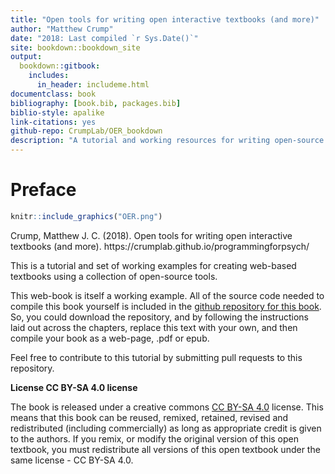 ```yaml
--- 
title: "Open tools for writing open interactive textbooks (and more)"
author: "Matthew Crump"
date: "2018: Last compiled `r Sys.Date()`"
site: bookdown::bookdown_site
output: 
  bookdown::gitbook:
    includes:
      in_header: includeme.html
documentclass: book
bibliography: [book.bib, packages.bib]
biblio-style: apalike
link-citations: yes
github-repo: CrumpLab/OER_bookdown
description: "A tutorial and working resources for writing open-source textbooks using open-source tools"
---
```


# Preface {-}

```r
knitr::include_graphics("OER.png")
```

Crump, Matthew J. C. (2018). Open tools for writing open interactive textbooks (and more). https://crumplab.github.io/programmingforpsych/

This is a tutorial and set of working examples for creating web-based textbooks using a collection of open-source tools.

This web-book is itself a working example. All of the source code needed to compile this book yourself is included in the [github repository for this book](https://github.com/CrumpLab/OER_bookdown). So, you could download the repository, and by following the instructions laid out across the chapters, replace this text with your own, and then compile your book as a web-page, .pdf or epub.

Feel free to contribute to this tutorial by submitting pull requests to this repository.

**License CC BY-SA 4.0 license**

The book is released under a creative commons [CC BY-SA 4.0](https://creativecommons.org/licenses/by-sa/4.0/) license. This means that this book can be reused, remixed, retained, revised and redistributed (including commercially) as long as appropriate credit is given to the authors. If you remix, or modify the original version of this open textbook, you must redistribute all versions of this open textbook under the same license - CC BY-SA 4.0.



